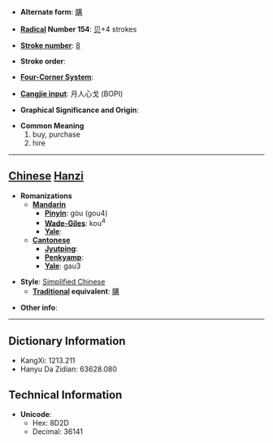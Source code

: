 * '''Alternate form''': [[購]]

* '''[[Wiktionary:Chinese radical index| Radical]] Number 154''': [[Wiktionary:Chinese radical index 贝|贝]]+4 strokes

* '''[[Wiktionary:Chinese total strokes index|Stroke number]]''': [[Wiktionary:Chinese total strokes index 8|8]]

* '''Stroke order''': 

* '''[[Wiktionary:Chinese four corner index|Four-Corner System]]''': 

* '''[[Wiktionary:Chinese Cangjie index|Cangjie input]]''': 月人心戈 (BOPI)

* '''Graphical Significance and Origin''': 

* '''Common Meaning'''
*#buy, purchase
*# hire


----

== [[Chinese]] [[Hanzi]] ==

* '''Romanizations'''
** '''[[Mandarin]]'''
*** '''[[Pinyin]]''': gòu (gou4)
*** '''[[Wade-Giles]]''': kou<sup>4</sup>
*** '''[[Yale]]''': 
** '''[[Cantonese]]'''
*** '''[[Jyutping]]''':
*** '''[[Penkyamp]]''': 
*** '''[[Yale]]''': gau3

* '''Style''': [[Simplified Chinese]] 
** '''[[Traditional Chinese|Traditional]] equivalent''': [[購]]

* '''Other info''': 

----

== Dictionary Information ==

* KangXi: 1213.211
* Hanyu Da Zidian: 63628.080

== Technical Information ==

* '''Unicode''':
** Hex: 8D2D
** Decimal: 36141